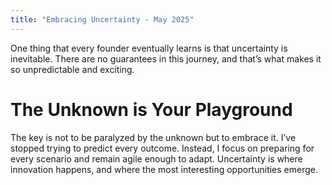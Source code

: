 ```yaml
---
title: "Embracing Uncertainty - May 2025"
---
```



<div className={styles.preserve}>


One thing that every founder eventually learns is that uncertainty is inevitable. There are no guarantees in this journey, and that’s what makes it so unpredictable and exciting.



<h1>The Unknown is Your Playground</h1>
The key is not to be paralyzed by the unknown but to embrace it. I’ve stopped trying to predict every outcome. Instead, I focus on preparing for every scenario and remain agile enough to adapt. Uncertainty is where innovation happens, and where the most interesting opportunities emerge.



</div>